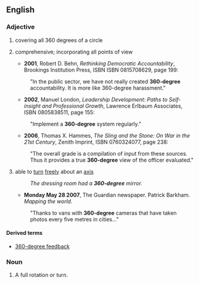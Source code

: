 ==English==

===Adjective===
{{en-adj|-}}

# covering all 360 degrees of a circle
# {{by extension}} comprehensive; incorporating all points of view
#*'''2001''', Robert D. Behn, ''Rethinking Democratic Accountability'', Brookings Institution Press, ISBN ISBN 0815708629, page 199:
#:"In the public sector, we have not really created '''360-degree''' accountability.  It is more like 360-degree harassment."
#*'''2002''', Manuel London, ''Leadership Development: Paths to Self-insight and Professional Growth'', Lawrence Erlbaum Associates, ISBN 0805838511, page 155:
#:"Implement a '''360-degree''' system regularly."
#*'''2006''', Thomas X. Hammes, ''The Sling and the Stone: On War in the 21st Century'', Zenith Imprint, ISBN 0760324077, page 238:
#:"The overall grade is a compilation of input from these sources.  Thus it provides a true '''360-degree''' view of the officer evaluated."
# able to [[turn]] [[freely]] about an [[axis]]
#:''The dressing room had a '''360-degree''' mirror.''
#*'''Monday May 28 2007''', The Guardian newspaper.  Patrick Barkham. ''Mapping the world''.
#:"Thanks to vans with '''360-degree''' cameras that have taken photos every five metres in cities..."

====Derived terms====
*[[360-degree feedback]]

===Noun===
{{en-noun|sg=[[360]]-[[degree]]}}

# {{rfv-sense}} A full rotation or turn.
